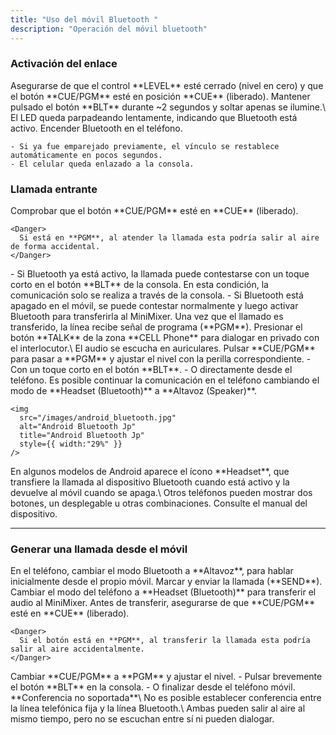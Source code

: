 ```yaml
---
title: "Uso del móvil Bluetooth "
description: "Operación del móvil bluetooth"
---
```


### Activación del enlace

<Steps>
  <Step title="Configurar la zona CELL Phone">
    Asegurarse de que el control **LEVEL** esté cerrado (nivel en cero) y que el botón **CUE/PGM** esté en posición **CUE** (liberado).
  </Step>
  <Step title="Encender Bluetooth en la consola">
    Mantener pulsado el botón **BLT** durante ~2 segundos y soltar apenas se ilumine.\
    El LED queda parpadeando lentamente, indicando que Bluetooth está activo.
  </Step>
  <Step title="Activar Bluetooth en el celular">
    Encender Bluetooth en el teléfono.

    - Si ya fue emparejado previamente, el vínculo se restablece automáticamente en pocos segundos.
    - El celular queda enlazado a la consola.
  </Step>
</Steps>

### Llamada entrante

<Steps>
  <Step title="Verificar modo CUE">
    Comprobar que el botón **CUE/PGM** esté en **CUE** (liberado).

    <Danger>
      Si está en **PGM**, al atender la llamada esta podría salir al aire de forma accidental.
    </Danger>
  </Step>
  <Step title="Atender la llamada">
    - Si Bluetooth ya está activo, la llamada puede contestarse con un toque corto en el botón **BLT** de la consola. En esta condición, la comunicación solo se realiza a través de la consola.
    - Si Bluetooth está apagado en el móvil, se puede contestar normalmente y luego activar Bluetooth para transferirla al MiniMixer.
  </Step>
  <Step title="Transferencia a la consola">
    Una vez que el llamado es transferido, la línea recibe señal de programa (**PGM**).
  </Step>
  <Step title="Conversar fuera de aire">
    Presionar el botón **TALK** de la zona **CELL Phone** para dialogar en privado con el interlocutor.\
    El audio se escucha en auriculares.
  </Step>
  <Step title="Poner la llamada al aire">
    Pulsar **CUE/PGM** para pasar a **PGM** y ajustar el nivel con la perilla correspondiente.
  </Step>
  <Step title="Finalizar la llamada">
    - Con un toque corto en el botón **BLT**.
    - O directamente desde el teléfono.
  </Step>
  <Step title="Retomar la llamada en el móvil">
    Es posible continuar la comunicación en el teléfono cambiando el modo de **Headset (Bluetooth)** a **Altavoz (Speaker)**.

    <img
      src="/images/android_bluetooth.jpg"
      alt="Android Bluetooth Jp"
      title="Android Bluetooth Jp"
      style={{ width:"29%" }}
    />
  </Step>
</Steps>

<Note>
  En algunos modelos de Android aparece el ícono **Headset**, que transfiere la llamada al dispositivo Bluetooth cuando está activo y la devuelve al móvil cuando se apaga.\
  Otros teléfonos pueden mostrar dos botones, un desplegable u otras combinaciones. Consulte el manual del dispositivo.
</Note>

---

### Generar una llamada desde el móvil

<Steps>
  <Step title="Configurar el móvil">
    En el teléfono, cambiar el modo Bluetooth a **Altavoz**, para hablar inicialmente desde el propio móvil.
  </Step>
  <Step title="Realizar la llamada">
    Marcar y enviar la llamada (**SEND**).
  </Step>
  <Step title="Transferir a la consola">
    Cambiar el modo del teléfono a **Headset (Bluetooth)** para transferir el audio al MiniMixer.
  </Step>
  <Step title="Verificar estado de la consola">
    Antes de transferir, asegurarse de que **CUE/PGM** esté en **CUE** (liberado).

    <Danger>
      Si el botón está en **PGM**, al transferir la llamada esta podría salir al aire accidentalmente.
    </Danger>
  </Step>
  <Step title="Poner la llamada al aire">
    Cambiar **CUE/PGM** a **PGM** y ajustar el nivel.
  </Step>
  <Step title="Finalizar la comunicación">
    - Pulsar brevemente el botón **BLT** en la consola.
    - O finalizar desde el teléfono móvil.
  </Step>
</Steps>

<Warning>
  **Conferencia no soportada**\
  No es posible establecer conferencia entre la línea telefónica fija y la línea Bluetooth.\
  Ambas pueden salir al aire al mismo tiempo, pero no se escuchan entre sí ni pueden dialogar.
</Warning>